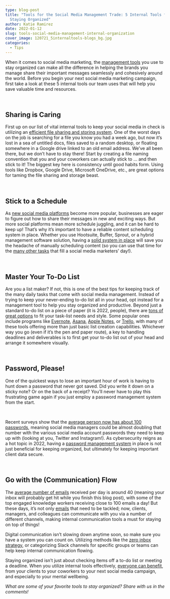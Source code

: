```yaml
---
type: blog-post
title: "Tools for the Social Media Management Trade: 5 Internal Tools for
  Staying Organized"
author: Katie Ramirez
date: 2022-01-12
slug: tools-social-media-management-internal-organization
cover_image: 120721_5internaltools-blogs_bg.jpg
categories:
  - Tips
---
```

When it comes to social media marketing, the [management tools](https://www.investopedia.com/best-social-media-management-software-5087716) you use to stay organized can make all the difference in helping the brands you manage share their important messages seamlessly and cohesively around the world. Before you begin your next social media marketing campaign, first take a look at these 5 internal tools our team uses that will help you save valuable time and resources.

 

## Sharing is Caring

First up on our list of vital internal tools to keep your social media in check is utilizing an [efficient file sharing and storing system](https://slack.com/blog/productivity/how-to-stay-organized-at-work). One of the worst days on the job is searching for a file you know you had a week ago, but now it’s lost in a sea of untitled docs, files saved to a random desktop, or floating somewhere in a Google drive linked to an old email address. We’ve all been there, but we don’t have to stay there! Start by creating a file naming convention that you and your coworkers can actually stick to … and then stick to it! The biggest key here is consistency until good habits form. Using tools like Dropbox, Google Drive, Microsoft OneDrive, etc., are great options for taming the file sharing and storage beast.

 

## Stick to a Schedule

As [new social media platforms](https://www.forbes.com/sites/forbesagencycouncil/2021/02/19/five-upcoming-social-networks-to-keep-an-eye-on-in-2021/?sh=60491e435577) become more popular, businesses are eager to figure out how to share their messages in new and exciting ways. But more social platforms mean more schedule juggling, and it can be hard to keep up! That’s why it’s important to have a reliable content scheduling system in place. Whether you use Hootsuite, Buffer, Sprout, or a hybrid management software solution, having a [solid system in place](https://sproutsocial.com/insights/social-media-management-tools/) will save you the headache of manually scheduling content (so you can use that time for the [many other tasks](https://brandglue.com/blog/12-step-social-media-marketing-checklist-for-daily-weekly-monthly-and-quarterly-efforts/) that fill a social media marketers’ day!). 

 

## Master Your To-Do List

Are you a list maker? If not, this is one of the best tips for keeping track of the many daily tasks that come with social media management. Instead of trying to keep your never-ending to-do list all in your head, opt instead for a management tool to help you stay organized and productive. Beyond just a standard to-do list on a piece of paper (it is 2022, people), there are [tons of great options](https://www.forbes.com/sites/theyec/2021/04/26/11-leader-recommended-tools-to-help-your-business-stay-organized/?sh=394e52c07ad5) to fit your task-list needs and style. Some popular ones include programs like [Evernote](https://evernote.com/), [Asana](https://asana.com/), [Apple Notes](https://www.icloud.com/notes), or [Trello](https://trello.com/en-US), with many of these tools offering more than just basic list creation capabilities. Whichever way you go (even if it’s the pen and paper route), a key to handling deadlines and deliverables is to first get your to-do list out of your head and arrange it somewhere visually. 

 

## Password, Please!

One of the quickest ways to lose an important hour of work is having to hunt down a password that never got saved. Did you write it down on a sticky note? Or on the back of a receipt? You’ll never have to play this frustrating game again if you just employ a password management system from the start. 

 

Recent surveys show that the [average person now has about 100 passwords](https://www.inc.com/jason-aten/google-says-66-of-americans-still-do-this-1-thing-that-puts-their-personal-information-at-a-huge-risk-heres-how-google-wants-to-help.html), meaning social media managers could be almost doubling that number with the various social media account passwords they need to keep up with (looking at you, Twitter and Instagram!). As cybersecurity reigns as a hot topic in 2022, having a [password management system](https://us.norton.com/internetsecurity-how-to-how-to-store-passwords.html) in place is not just beneficial for keeping organized, but ultimately for keeping important client data secure. 

 

## Go with the (Communication) Flow

The [average number of emails](https://hbr.org/2019/01/how-to-spend-way-less-time-on-email-every-day) received per day is around 40 (meaning your inbox will probably get hit while you finish this blog post), with some of the top engaged knowledge workers receiving close to 100 emails a day! But these days, it’s not only [emails](https://brandglue.com/blog/remote-work-advice-social-media-experts-tech-environment-mental-preparation-part-2/) that need to be tackled; now, clients, managers, and colleagues can communicate with you via a number of different channels, making internal communication tools a must for staying on top of things! 

Digital communication isn’t slowing down anytime soon, so make sure you have a system you can count on. Utilizing methods like the [zero inbox strategy](https://blog.hubspot.com/service/inbox-zero), or categorizing Slack channels for specific groups or teams can help keep internal communication flowing. 

Staying organized isn’t just about checking items off a to-do list or meeting a deadline. When you utilize internal tools effectively, [everyone can benefit](https://www.entrepreneur.com/slideshow/299624), from your clients to your coworkers to your next social media campaign, and especially to your mental wellbeing. 

*What are some of your favorite tools to stay organized? Share with us in the comments!*
